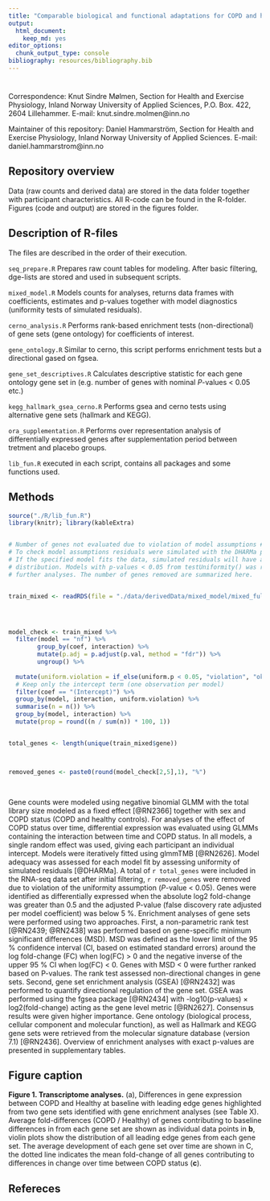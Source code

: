 ```yaml
---
title: "Comparable biological and functional adaptations for COPD and healthy participants after 13 weeks of one-legged resistance training"
output:
  html_document:
    keep_md: yes
editor_options: 
  chunk_output_type: console
bibliography: resources/bibliography.bib
---
```



# 


Correspondence:
Knut Sindre Mølmen,
Section for Health and Exercise Physiology,
Inland Norway University of Applied Sciences,
P.O. Box. 422, 2604 Lillehammer.
E-mail: knut.sindre.molmen@inn.no

Maintainer of this repository: 
Daniel Hammarström, 
Section for Health and Exercise Physiology,
Inland Norway University of Applied Sciences. 
E-mail: daniel.hammarstrom@inn.no
</font>

## Repository overview

Data (raw counts and derived data) are stored in the data folder together with participant characteristics. All R-code can be found in the R-folder. Figures (code and output) are stored in the figures folder.

## Description of R-files

The files are described in the order of their execution.

`seq_prepare.R` Prepares raw count tables for modeling. After basic filtering, dge-lists are stored and used in subsequent scripts.

`mixed_model.R` Models counts for analyses, returns data frames with coefficients, estimates and p-values together with model diagnostics (uniformity tests of simulated residuals).

`cerno_analysis.R` Performs rank-based enrichment tests (non-directional) of gene sets (gene ontology) for coefficients of interest. 

`gene_ontology.R` Similar to cerno, this script performs enrichment tests but a directional gased on fgsea. 

`gene_set_descriptives.R` Calculates descriptive statistic for each gene ontology gene set in (e.g. number of genes with nominal *P*-values < 0.05 etc.)

`kegg_hallmark_gsea_cerno.R` Performs gsea and cerno tests using alternative gene sets (hallmark and KEGG).

`ora_supplementation.R` Performs over representation analysis of differentially expressed genes after supplementation period between tretment and placebo groups.

`lib_fun.R` executed in each script, contains all packages and some functions used.

## Methods 


```r
source("./R/lib_fun.R")
library(knitr); library(kableExtra)


# Number of genes not evaluated due to violation of model assumptions ########
# To check model assumptions residuals were simulated with the DHARMa package.
# If the specified model fits the data, simulated residuals will have a uniform 
# distribution. Models with p-values < 0.05 from testUniformity() was removed from 
# further analyses. The number of genes removed are summarized here. 


train_mixed <- readRDS(file = "./data/derivedData/mixed_model/mixed_full_copd.RDS")




model_check <- train_mixed %>%
  filter(model == "nf") %>%
        group_by(coef, interaction) %>%
        mutate(p.adj = p.adjust(p.val, method = "fdr")) %>%
        ungroup() %>%
  
  mutate(uniform.violation = if_else(uniform.p < 0.05, "violation", "ok")) %>%
  # Keep only the intercept term (one observation per model)
  filter(coef == "(Intercept)") %>% 
  group_by(model, interaction, uniform.violation) %>%
  summarise(n = n()) %>%
  group_by(model, interaction) %>%
  mutate(prop = round((n / sum(n)) * 100, 1)) 


total_genes <- length(unique(train_mixed$gene))



removed_genes <- paste0(round(model_check[2,5],1), "%")

   
```



Gene counts were modeled using negative binomial GLMM with the total library size modeled as a fixed effect [@RN2366] together with sex and COPD status (COPD and healthy controls).
For analyses of the effect of COPD status over time, differential expression was evaluated using GLMMs containing the interaction between time and COPD status. In all models, a single random effect was used, giving each participant an individual intercept. Models were iteratively fitted using glmmTMB [@RN2626].
Model adequacy was assessed for each model fit by assessing uniformity of simulated residuals [@DHARMa].
A total of `r total_genes` were included in the RNA-seq data set after initial filtering,
`r removed_genes` were removed due to violation of the uniformity assumption (*P*-value < 0.05).
Genes were identified as differentially expressed when the absolute log2 fold-change was greater than 0.5 and the adjusted P-value (false discovery rate adjusted per model coefficient) was below 5 %. Enrichment analyses of gene sets were performed using two approaches. First, a non-parametric rank test [@RN2439; @RN2438]
was performed based on gene-specific minimum significant differences (MSD).
MSD was defined as the lower limit of the 95 % confidence interval (CI, based on estimated standard errors) around the log fold-change (FC) when log(FC) > 0 and the negative inverse of the upper 95 % CI when log(FC) < 0. Genes with MSD < 0 were further ranked based on P-values. The rank test assessed non-directional changes in gene sets.
Second, gene set enrichment analysis (GSEA) [@RN2432]
was performed to quantify directional regulation of the gene set. GSEA was performed using the fgsea package [@RN2434]
with -log10(p-values) &#215; log2(fold-change) acting as the gene level metric [@RN2627].
Consensus results were given higher importance. Gene ontology (biological process, cellular component and molecular function), as well as Hallmark and KEGG gene sets were retrieved from the molecular signature database (version 7.1) [@RN2436].
Overview of enrichment analyses with exact p-values are presented in supplementary tables. 

## Figure caption

**Figure 1. Transcriptome analyses.** (a), Differences in gene expression between COPD and Healthy at baseline with leading edge genes highlighted from two gene sets identified with gene enrichment analyses (see Table X). Average fold-differences (COPD / Healthy) of genes contributing to baseline differences in from each gene set are shown as individual data points in **b**, violin plots show the distribution of all leading edge genes from each gene set. The average development of each gene set over time are shown in C, the dotted line indicates the mean fold-change of all genes contributing to differences in change over time between COPD status (**c**).         


## Refereces



